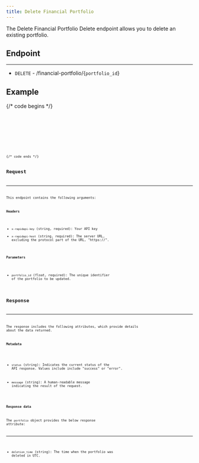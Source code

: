 ```yaml
---
title: Delete Financial Portfolio
---
```


The Delete Financial Portfolio Delete endpoint allows you to delete an existing portfolio.

## Endpoint

---

- `DELETE` - /financial-portfolio/{`portfolio_id`}

## Example

{/* code begins */}

<Tabs>
  <TabItem label="Bash">
    <Code code={codeOne} lang="bash" />
  </TabItem>
  <TabItem label="Python">
    <Code code={codeTwo} lang="python" />
  </TabItem>
  <TabItem label="YAML">
    <Code code={codeThree} lang="yaml" />
  </TabItem>
</Tabs>
{/* code ends */}

## Request

---

This endpoint contains the following arguments:

**Headers**

- `x-rapidapi-key` (string, required): Your API key
- `x-rapidapi-host` (string, required): The server URL, excluding the protocol part of the URL, "https://".

**Parameters**

- `portfolio_id` (float, required): The unique identifier of the portfolio to be updated.

## Response

---

The response includes the following attributes, which provide details about the data returned.

**Metadata**

- `status` (string): Indicates the current status of the API response. Values include include "success" or "error".

- `message` (string): A human-readable message indicating the result of the request.

**Response data**

The `portfolio` object provides the below response attribute:

---

- `deletion_time` (string): The time when the portfolio was deleted in UTC.
